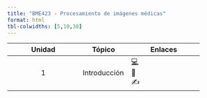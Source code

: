 ```yaml
---
title: "BME423 - Procesamiento de imágenes médicas"
format: html
tbl-colwidths: [5,10,30]
---
```


<!-- |  |  | \[📖\]⬛✍️ | -->

::: column-screen-inset-right
| Unidad | Tópico | Enlaces |
|:-------------------------:|------------------|---------------------------|
| 1 | Introducción | [💻](/slides-improc/bme423_00_intro.pdf "slides"){aria-label="slides"} <br> 📖 <br> ✍️ |
:::